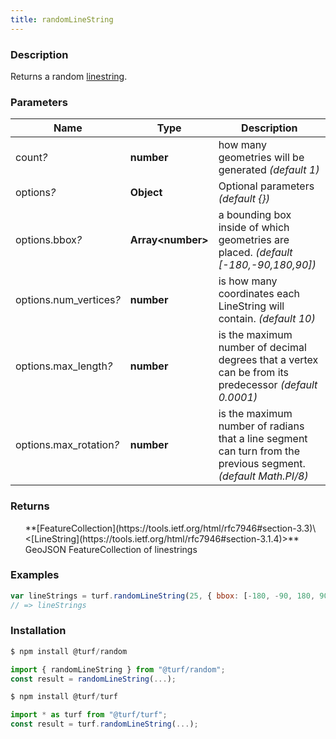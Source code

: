 ```yaml
---
title: randomLineString
---
```


    
### Description

Returns a random [linestring](linestring).

### Parameters

| Name                         | Type               | Description                                                                                                    |
| ---------------------------- | ------------------ | -------------------------------------------------------------------------------------------------------------- |
| count<i>?</i>                | **number**         | how many geometries will be generated _(default 1)_                                                            |
| options<i>?</i>              | **Object**         | Optional parameters _(default \{})_                                                                            |
| options.bbox<i>?</i>         | **Array\<number>** | a bounding box inside of which geometries are placed. _(default [-180,-90,180,90])_                            |
| options.num_vertices<i>?</i> | **number**         | is how many coordinates each LineString will contain. _(default 10)_                                           |
| options.max_length<i>?</i>   | **number**         | is the maximum number of decimal degrees that a vertex can be from its predecessor _(default 0.0001)_          |
| options.max_rotation<i>?</i> | **number**         | is the maximum number of radians that a line segment can turn from the previous segment. _(default Math.PI/8)_ |

### Returns

<ul>
  **[FeatureCollection](https://tools.ietf.org/html/rfc7946#section-3.3)\<[LineString](https://tools.ietf.org/html/rfc7946#section-3.1.4)>** GeoJSON FeatureCollection of linestrings

</ul>

### Examples

```javascript
var lineStrings = turf.randomLineString(25, { bbox: [-180, -90, 180, 90] });
// => lineStrings
```

### Installation

```javascript
$ npm install @turf/random

import { randomLineString } from "@turf/random";
const result = randomLineString(...);
```

```javascript
$ npm install @turf/turf

import * as turf from "@turf/turf";
const result = turf.randomLineString(...);
```
